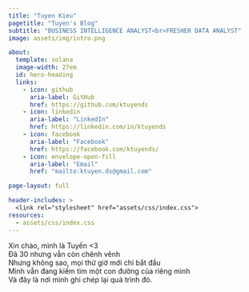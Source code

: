 ```yaml
---
title: "Tuyen Kieu"
pagetitle: "Tuyen's Blog"
subtitle: "BUSINESS INTELLIGENCE ANALYST<br>FRESHER DATA ANALYST"
image: assets/img/intro.png

about:
  template: solana
  image-width: 27em
  id: hero-heading
  links:
    - icon: github
      aria-label: GitHub
      href: https://github.com/ktuyends
    - icon: linkedin
      aria-label: "LinkedIn"
      href: https://linkedin.com/in/ktuyends
    - icon: facebook
      aria-label: "Facebook"
      href: https://facebook.com/ktuyends/
    - icon: envelope-open-fill
      aria-label: "Email"
      href: "mailto:ktuyen.ds@gmail.com"

page-layout: full

header-includes: >
  <link rel="stylesheet" href="assets/css/index.css">
resources:
  - assets/css/index.css
---
```


::: {#hero-heading}

Xin chào, mình là Tuyến <3 <br> Đã 30 nhưng vẫn còn chênh vênh<br> Nhưng không sao, mọi thứ giờ mới chỉ bắt đầu<br> Mình vẫn đang kiếm tìm một con đường của riêng mình<br> Và đây là nơi mình ghi chép lại quá trình đó.

:::